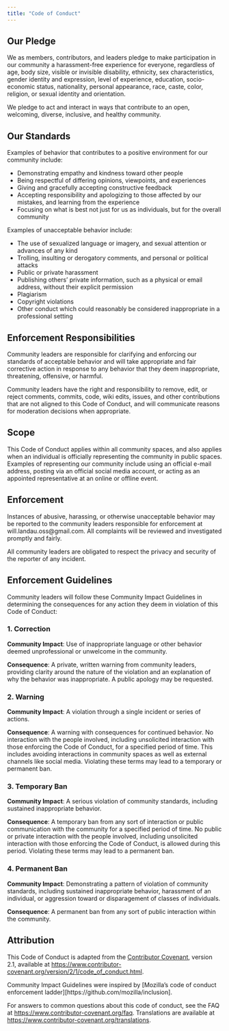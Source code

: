 ```yaml
---
title: "Code of Conduct"
---
```


## Our Pledge

We as members, contributors, and leaders pledge to make participation in our
community a harassment-free experience for everyone, regardless of age, body
size, visible or invisible disability, ethnicity, sex characteristics, gender
identity and expression, level of experience, education, socio-economic status,
nationality, personal appearance, race, caste, color, religion, or sexual
identity and orientation.

We pledge to act and interact in ways that contribute to an open, welcoming,
diverse, inclusive, and healthy community.

## Our Standards

Examples of behavior that contributes to a positive environment for our
community include:

* Demonstrating empathy and kindness toward other people
* Being respectful of differing opinions, viewpoints, and experiences
* Giving and gracefully accepting constructive feedback
* Accepting responsibility and apologizing to those affected by our mistakes,
  and learning from the experience
* Focusing on what is best not just for us as individuals, but for the overall
  community

Examples of unacceptable behavior include:

* The use of sexualized language or imagery, and sexual attention or advances of
  any kind
* Trolling, insulting or derogatory comments, and personal or political attacks
* Public or private harassment
* Publishing others' private information, such as a physical or email address,
  without their explicit permission
* Plagiarism
* Copyright violations
* Other conduct which could reasonably be considered inappropriate in a
  professional setting

## Enforcement Responsibilities

Community leaders are responsible for clarifying and enforcing our standards of
acceptable behavior and will take appropriate and fair corrective action in
response to any behavior that they deem inappropriate, threatening, offensive,
or harmful.

Community leaders have the right and responsibility to remove, edit, or reject
comments, commits, code, wiki edits, issues, and other contributions that are
not aligned to this Code of Conduct, and will communicate reasons for moderation
decisions when appropriate.

## Scope

This Code of Conduct applies within all community spaces, and also applies when
an individual is officially representing the community in public spaces.
Examples of representing our community include using an official e-mail address,
posting via an official social media account, or acting as an appointed
representative at an online or offline event.

## Enforcement

Instances of abusive, harassing, or otherwise unacceptable behavior may be
reported to the community leaders responsible for enforcement at will.landau.oss@gmail.com. 
All complaints will be reviewed and investigated promptly and fairly.

All community leaders are obligated to respect the privacy and security of the
reporter of any incident.

## Enforcement Guidelines

Community leaders will follow these Community Impact Guidelines in determining
the consequences for any action they deem in violation of this Code of Conduct:

### 1. Correction

**Community Impact**: Use of inappropriate language or other behavior deemed
unprofessional or unwelcome in the community.

**Consequence**: A private, written warning from community leaders, providing
clarity around the nature of the violation and an explanation of why the
behavior was inappropriate. A public apology may be requested.

### 2. Warning

**Community Impact**: A violation through a single incident or series of
actions.

**Consequence**: A warning with consequences for continued behavior. No
interaction with the people involved, including unsolicited interaction with
those enforcing the Code of Conduct, for a specified period of time. This
includes avoiding interactions in community spaces as well as external channels
like social media. Violating these terms may lead to a temporary or permanent
ban.

### 3. Temporary Ban

**Community Impact**: A serious violation of community standards, including
sustained inappropriate behavior.

**Consequence**: A temporary ban from any sort of interaction or public
communication with the community for a specified period of time. No public or
private interaction with the people involved, including unsolicited interaction
with those enforcing the Code of Conduct, is allowed during this period.
Violating these terms may lead to a permanent ban.

### 4. Permanent Ban

**Community Impact**: Demonstrating a pattern of violation of community
standards, including sustained inappropriate behavior, harassment of an
individual, or aggression toward or disparagement of classes of individuals.

**Consequence**: A permanent ban from any sort of public interaction within the
community.

## Attribution

This Code of Conduct is adapted from the [Contributor Covenant][homepage],
version 2.1, available at
<https://www.contributor-covenant.org/version/2/1/code_of_conduct.html>.

Community Impact Guidelines were inspired by
[Mozilla's code of conduct enforcement ladder][https://github.com/mozilla/inclusion].

For answers to common questions about this code of conduct, see the FAQ at
<https://www.contributor-covenant.org/faq>. Translations are available at <https://www.contributor-covenant.org/translations>.

[homepage]: https://www.contributor-covenant.org

